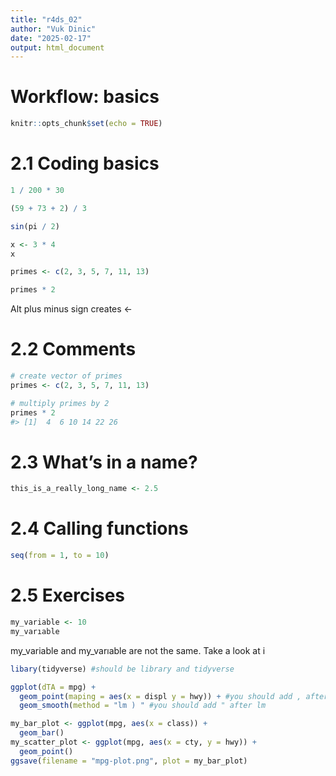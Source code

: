 ```yaml
---
title: "r4ds_02"
author: "Vuk Dinic"
date: "2025-02-17"
output: html_document
---
```

# Workflow: basics
```r
knitr::opts_chunk$set(echo = TRUE)
```

# 2.1 Coding basics
```r
1 / 200 * 30

(59 + 73 + 2) / 3

sin(pi / 2)
```

```r
x <- 3 * 4
x
```
```r
primes <- c(2, 3, 5, 7, 11, 13)
```

```r
primes * 2
```
Alt plus minus sign creates <-

# 2.2 Comments
```r
# create vector of primes
primes <- c(2, 3, 5, 7, 11, 13)

# multiply primes by 2
primes * 2
#> [1]  4  6 10 14 22 26
```

# 2.3 What’s in a name?
```r
this_is_a_really_long_name <- 2.5
```

# 2.4 Calling functions
```r
seq(from = 1, to = 10)
```

# 2.5 Exercises
```r
my_variable <- 10
my_varıable
```
my_variable and my_varıable are not the same. Take a look at i

```r
libary(tidyverse) #should be library and tidyverse

ggplot(dTA = mpg) + 
  geom_point(maping = aes(x = displ y = hwy)) + #you should add , after disply
  geom_smooth(method = "lm ) " #you should add " after lm
```

```r
my_bar_plot <- ggplot(mpg, aes(x = class)) +
  geom_bar()
my_scatter_plot <- ggplot(mpg, aes(x = cty, y = hwy)) +
  geom_point()
ggsave(filename = "mpg-plot.png", plot = my_bar_plot)
```
